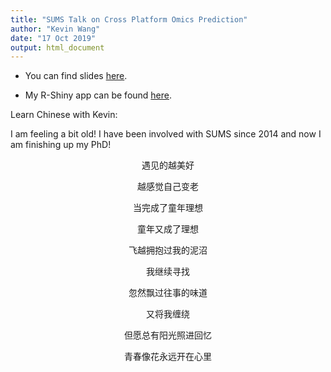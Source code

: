 ```yaml
---
title: "SUMS Talk on Cross Platform Omics Prediction"
author: "Kevin Wang"
date: "17 Oct 2019"
output: html_document
---
```



+ You can find slides [here](CPOP_SUMS.pdf). 

+ My R-Shiny app can be found [here](https://github.com/kevinwang09/shrink_shiny).

Learn Chinese with Kevin: 

I am feeling a bit old! I have been involved with SUMS since 2014 and now I am finishing up my PhD!

<center>
遇见的越美好

越感觉自己变老

当完成了童年理想

童年又成了理想

飞越拥抱过我的泥沼

我继续寻找

忽然飘过往事的味道

又将我缠绕

但愿总有阳光照进回忆

青春像花永远开在心里
</center>
